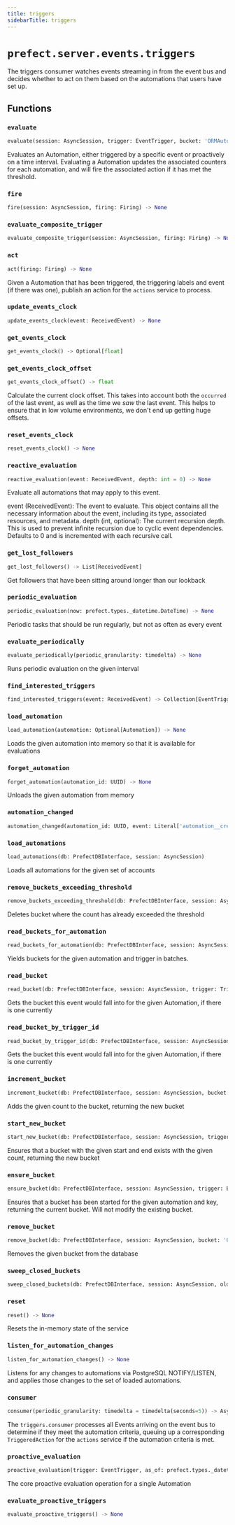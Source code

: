 ```yaml
---
title: triggers
sidebarTitle: triggers
---
```


# `prefect.server.events.triggers`



The triggers consumer watches events streaming in from the event bus and decides whether
to act on them based on the automations that users have set up.


## Functions

### `evaluate` <sup><a href="https://github.com/PrefectHQ/prefect/blob/main/src/prefect/server/events/triggers.py#L82" target="_blank"><Icon icon="github" style="width: 14px; height: 14px;" /></a></sup>

```python
evaluate(session: AsyncSession, trigger: EventTrigger, bucket: 'ORMAutomationBucket', now: prefect.types._datetime.DateTime, triggering_event: Optional[ReceivedEvent]) -> 'ORMAutomationBucket | None'
```


Evaluates an Automation, either triggered by a specific event or proactively
on a time interval.  Evaluating a Automation updates the associated counters for
each automation, and will fire the associated action if it has met the threshold.


### `fire` <sup><a href="https://github.com/PrefectHQ/prefect/blob/main/src/prefect/server/events/triggers.py#L304" target="_blank"><Icon icon="github" style="width: 14px; height: 14px;" /></a></sup>

```python
fire(session: AsyncSession, firing: Firing) -> None
```

### `evaluate_composite_trigger` <sup><a href="https://github.com/PrefectHQ/prefect/blob/main/src/prefect/server/events/triggers.py#L315" target="_blank"><Icon icon="github" style="width: 14px; height: 14px;" /></a></sup>

```python
evaluate_composite_trigger(session: AsyncSession, firing: Firing) -> None
```

### `act` <sup><a href="https://github.com/PrefectHQ/prefect/blob/main/src/prefect/server/events/triggers.py#L400" target="_blank"><Icon icon="github" style="width: 14px; height: 14px;" /></a></sup>

```python
act(firing: Firing) -> None
```


Given a Automation that has been triggered, the triggering labels and event
(if there was one), publish an action for the `actions` service to process.


### `update_events_clock` <sup><a href="https://github.com/PrefectHQ/prefect/blob/main/src/prefect/server/events/triggers.py#L462" target="_blank"><Icon icon="github" style="width: 14px; height: 14px;" /></a></sup>

```python
update_events_clock(event: ReceivedEvent) -> None
```

### `get_events_clock` <sup><a href="https://github.com/PrefectHQ/prefect/blob/main/src/prefect/server/events/triggers.py#L482" target="_blank"><Icon icon="github" style="width: 14px; height: 14px;" /></a></sup>

```python
get_events_clock() -> Optional[float]
```

### `get_events_clock_offset` <sup><a href="https://github.com/PrefectHQ/prefect/blob/main/src/prefect/server/events/triggers.py#L487" target="_blank"><Icon icon="github" style="width: 14px; height: 14px;" /></a></sup>

```python
get_events_clock_offset() -> float
```


Calculate the current clock offset.  This takes into account both the `occurred`
of the last event, as well as the time we _saw_ the last event.  This helps to
ensure that in low volume environments, we don't end up getting huge offsets.


### `reset_events_clock` <sup><a href="https://github.com/PrefectHQ/prefect/blob/main/src/prefect/server/events/triggers.py#L503" target="_blank"><Icon icon="github" style="width: 14px; height: 14px;" /></a></sup>

```python
reset_events_clock() -> None
```

### `reactive_evaluation` <sup><a href="https://github.com/PrefectHQ/prefect/blob/main/src/prefect/server/events/triggers.py#L510" target="_blank"><Icon icon="github" style="width: 14px; height: 14px;" /></a></sup>

```python
reactive_evaluation(event: ReceivedEvent, depth: int = 0) -> None
```


Evaluate all automations that may apply to this event.

event (ReceivedEvent): The event to evaluate. This object contains all the necessary information
    about the event, including its type, associated resources, and metadata.
depth (int, optional): The current recursion depth. This is used to prevent infinite recursion
    due to cyclic event dependencies. Defaults to 0 and is incremented with
    each recursive call.


### `get_lost_followers` <sup><a href="https://github.com/PrefectHQ/prefect/blob/main/src/prefect/server/events/triggers.py#L624" target="_blank"><Icon icon="github" style="width: 14px; height: 14px;" /></a></sup>

```python
get_lost_followers() -> List[ReceivedEvent]
```


Get followers that have been sitting around longer than our lookback


### `periodic_evaluation` <sup><a href="https://github.com/PrefectHQ/prefect/blob/main/src/prefect/server/events/triggers.py#L629" target="_blank"><Icon icon="github" style="width: 14px; height: 14px;" /></a></sup>

```python
periodic_evaluation(now: prefect.types._datetime.DateTime) -> None
```


Periodic tasks that should be run regularly, but not as often as every event


### `evaluate_periodically` <sup><a href="https://github.com/PrefectHQ/prefect/blob/main/src/prefect/server/events/triggers.py#L650" target="_blank"><Icon icon="github" style="width: 14px; height: 14px;" /></a></sup>

```python
evaluate_periodically(periodic_granularity: timedelta) -> None
```


Runs periodic evaluation on the given interval


### `find_interested_triggers` <sup><a href="https://github.com/PrefectHQ/prefect/blob/main/src/prefect/server/events/triggers.py#L684" target="_blank"><Icon icon="github" style="width: 14px; height: 14px;" /></a></sup>

```python
find_interested_triggers(event: ReceivedEvent) -> Collection[EventTrigger]
```

### `load_automation` <sup><a href="https://github.com/PrefectHQ/prefect/blob/main/src/prefect/server/events/triggers.py#L689" target="_blank"><Icon icon="github" style="width: 14px; height: 14px;" /></a></sup>

```python
load_automation(automation: Optional[Automation]) -> None
```


Loads the given automation into memory so that it is available for evaluations


### `forget_automation` <sup><a href="https://github.com/PrefectHQ/prefect/blob/main/src/prefect/server/events/triggers.py#L707" target="_blank"><Icon icon="github" style="width: 14px; height: 14px;" /></a></sup>

```python
forget_automation(automation_id: UUID) -> None
```


Unloads the given automation from memory


### `automation_changed` <sup><a href="https://github.com/PrefectHQ/prefect/blob/main/src/prefect/server/events/triggers.py#L715" target="_blank"><Icon icon="github" style="width: 14px; height: 14px;" /></a></sup>

```python
automation_changed(automation_id: UUID, event: Literal['automation__created', 'automation__updated', 'automation__deleted']) -> None
```

### `load_automations` <sup><a href="https://github.com/PrefectHQ/prefect/blob/main/src/prefect/server/events/triggers.py#L730" target="_blank"><Icon icon="github" style="width: 14px; height: 14px;" /></a></sup>

```python
load_automations(db: PrefectDBInterface, session: AsyncSession)
```


Loads all automations for the given set of accounts


### `remove_buckets_exceeding_threshold` <sup><a href="https://github.com/PrefectHQ/prefect/blob/main/src/prefect/server/events/triggers.py#L746" target="_blank"><Icon icon="github" style="width: 14px; height: 14px;" /></a></sup>

```python
remove_buckets_exceeding_threshold(db: PrefectDBInterface, session: AsyncSession, trigger: EventTrigger)
```


Deletes bucket where the count has already exceeded the threshold


### `read_buckets_for_automation` <sup><a href="https://github.com/PrefectHQ/prefect/blob/main/src/prefect/server/events/triggers.py#L761" target="_blank"><Icon icon="github" style="width: 14px; height: 14px;" /></a></sup>

```python
read_buckets_for_automation(db: PrefectDBInterface, session: AsyncSession, trigger: Trigger, batch_size: int = AUTOMATION_BUCKET_BATCH_SIZE) -> AsyncGenerator['ORMAutomationBucket', None]
```


Yields buckets for the given automation and trigger in batches.


### `read_bucket` <sup><a href="https://github.com/PrefectHQ/prefect/blob/main/src/prefect/server/events/triggers.py#L795" target="_blank"><Icon icon="github" style="width: 14px; height: 14px;" /></a></sup>

```python
read_bucket(db: PrefectDBInterface, session: AsyncSession, trigger: Trigger, bucketing_key: Tuple[str, ...]) -> Optional['ORMAutomationBucket']
```


Gets the bucket this event would fall into for the given Automation, if there is
one currently


### `read_bucket_by_trigger_id` <sup><a href="https://github.com/PrefectHQ/prefect/blob/main/src/prefect/server/events/triggers.py#L812" target="_blank"><Icon icon="github" style="width: 14px; height: 14px;" /></a></sup>

```python
read_bucket_by_trigger_id(db: PrefectDBInterface, session: AsyncSession, automation_id: UUID, trigger_id: UUID, bucketing_key: Tuple[str, ...]) -> 'ORMAutomationBucket | None'
```


Gets the bucket this event would fall into for the given Automation, if there is
one currently


### `increment_bucket` <sup><a href="https://github.com/PrefectHQ/prefect/blob/main/src/prefect/server/events/triggers.py#L835" target="_blank"><Icon icon="github" style="width: 14px; height: 14px;" /></a></sup>

```python
increment_bucket(db: PrefectDBInterface, session: AsyncSession, bucket: 'ORMAutomationBucket', count: int, last_event: Optional[ReceivedEvent]) -> 'ORMAutomationBucket'
```


Adds the given count to the bucket, returning the new bucket


### `start_new_bucket` <sup><a href="https://github.com/PrefectHQ/prefect/blob/main/src/prefect/server/events/triggers.py#L886" target="_blank"><Icon icon="github" style="width: 14px; height: 14px;" /></a></sup>

```python
start_new_bucket(db: PrefectDBInterface, session: AsyncSession, trigger: EventTrigger, bucketing_key: Tuple[str, ...], start: prefect.types._datetime.DateTime, end: prefect.types._datetime.DateTime, count: int, triggered_at: Optional[prefect.types._datetime.DateTime] = None, last_event: Optional[ReceivedEvent] = None) -> 'ORMAutomationBucket'
```


Ensures that a bucket with the given start and end exists with the given count,
returning the new bucket


### `ensure_bucket` <sup><a href="https://github.com/PrefectHQ/prefect/blob/main/src/prefect/server/events/triggers.py#L946" target="_blank"><Icon icon="github" style="width: 14px; height: 14px;" /></a></sup>

```python
ensure_bucket(db: PrefectDBInterface, session: AsyncSession, trigger: EventTrigger, bucketing_key: Tuple[str, ...], start: prefect.types._datetime.DateTime, end: prefect.types._datetime.DateTime, last_event: Optional[ReceivedEvent], initial_count: int = 0) -> 'ORMAutomationBucket'
```


Ensures that a bucket has been started for the given automation and key,
returning the current bucket.  Will not modify the existing bucket.


### `remove_bucket` <sup><a href="https://github.com/PrefectHQ/prefect/blob/main/src/prefect/server/events/triggers.py#L999" target="_blank"><Icon icon="github" style="width: 14px; height: 14px;" /></a></sup>

```python
remove_bucket(db: PrefectDBInterface, session: AsyncSession, bucket: 'ORMAutomationBucket')
```


Removes the given bucket from the database


### `sweep_closed_buckets` <sup><a href="https://github.com/PrefectHQ/prefect/blob/main/src/prefect/server/events/triggers.py#L1013" target="_blank"><Icon icon="github" style="width: 14px; height: 14px;" /></a></sup>

```python
sweep_closed_buckets(db: PrefectDBInterface, session: AsyncSession, older_than: prefect.types._datetime.DateTime) -> None
```

### `reset` <sup><a href="https://github.com/PrefectHQ/prefect/blob/main/src/prefect/server/events/triggers.py#L1023" target="_blank"><Icon icon="github" style="width: 14px; height: 14px;" /></a></sup>

```python
reset() -> None
```


Resets the in-memory state of the service


### `listen_for_automation_changes` <sup><a href="https://github.com/PrefectHQ/prefect/blob/main/src/prefect/server/events/triggers.py#L1031" target="_blank"><Icon icon="github" style="width: 14px; height: 14px;" /></a></sup>

```python
listen_for_automation_changes() -> None
```


Listens for any changes to automations via PostgreSQL NOTIFY/LISTEN,
and applies those changes to the set of loaded automations.


### `consumer` <sup><a href="https://github.com/PrefectHQ/prefect/blob/main/src/prefect/server/events/triggers.py#L1100" target="_blank"><Icon icon="github" style="width: 14px; height: 14px;" /></a></sup>

```python
consumer(periodic_granularity: timedelta = timedelta(seconds=5)) -> AsyncGenerator[MessageHandler, None]
```


The `triggers.consumer` processes all Events arriving on the event bus to
determine if they meet the automation criteria, queuing up a corresponding
`TriggeredAction` for the `actions` service if the automation criteria is met.


### `proactive_evaluation` <sup><a href="https://github.com/PrefectHQ/prefect/blob/main/src/prefect/server/events/triggers.py#L1159" target="_blank"><Icon icon="github" style="width: 14px; height: 14px;" /></a></sup>

```python
proactive_evaluation(trigger: EventTrigger, as_of: prefect.types._datetime.DateTime) -> prefect.types._datetime.DateTime
```


The core proactive evaluation operation for a single Automation


### `evaluate_proactive_triggers` <sup><a href="https://github.com/PrefectHQ/prefect/blob/main/src/prefect/server/events/triggers.py#L1211" target="_blank"><Icon icon="github" style="width: 14px; height: 14px;" /></a></sup>

```python
evaluate_proactive_triggers() -> None
```
